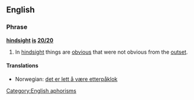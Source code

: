==English==

===Phrase===
'''[[hindsight]] [[is]] [[20/20]]'''

# In [[hindsight]] things are [[obvious]] that were not obvious from the [[outset]].

====Translations====
{{trans-top|in hindsight things are obvious that were not obvious from the outset}}
*Norwegian: [[det er lett å være etterpåklok]]
{{trans-mid}}
{{trans-bottom}}

[[Category:English aphorisms]]